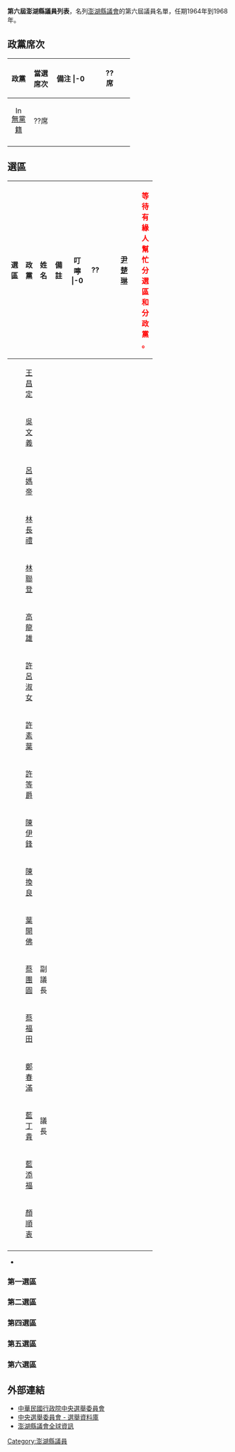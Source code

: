 '''第六屆澎湖縣議員列表'''，名列[[澎湖縣議會|澎湖縣議會]]的第六屆議員名單，任期1964年到1968年。

== 政黨席次 ==
{| class="wikitable" width=55%
!width=15%|政黨 !!width=15%|當選席次 !!width=25%|備注
|-0
| align="center"|{{Kmt|16px}}||align="center"|??席||align="center"|
|-
| align="center"|[[File:Independent_candidate_icon_(TW).svg|16px]] [[無黨籍|無黨籍]]||align="center"|??席||align="center"|
|-
|}

== 選區 ==
{| class="wikitable" width=65%
!width=10%|選區 !!width=15%|政黨 !!width=10%|姓名 !!width=25%|備註 !!width=5%|叮嚀
|-0
| rowspan="19" align="center"|??||align="center"|　||align="center"|[[尹楚琳|尹楚琳]]|| ||rowspan="19" align="center"|<span style='color: #ff0000;'>'''等<br>待<br>有<br>緣<br>人<br>幫<br>忙<br>分<br>選<br>區<br>和<br>分<br>政<br>黨<br>。'''</span>
|-
| align="center"|　||align="center"|[[王昌定|王昌定]]||
|-
| align="center"|　||align="center"|[[吳文義|吳文義]]||
|-
| align="center"|　||align="center"|[[呂媽帝|呂媽帝]]||
|-
| align="center"|　||align="center"|[[林長禮|林長禮]]||
|-
| align="center"|　||align="center"|[[林聯登|林聯登]]||
|-
| align="center"|　||align="center"|[[高龍雄|高龍雄]]||
|-
| align="center"|　||align="center"|[[許呂淑女|許呂淑女]]||
|-
| align="center"|　||align="center"|[[許素葉|許素葉]]||
|-
| align="center"|　||align="center"|[[許等爵|許等爵]]||
|-
| align="center"|　||align="center"|[[陳伊鋒|陳伊鋒]]||
|-
| align="center"|　||align="center"|[[陳換良|陳換良]]||
|-
| align="center"|　||align="center"|[[葉開佛|葉開佛]]||
|-
| align="center"|　||align="center"|[[蔡團圓|蔡團圓]]||副議長
|-
| align="center"|　||align="center"|[[蔡福田|蔡福田]]||
|-
| align="center"|　||align="center"|[[鄭春滿|鄭春滿]]||
|-
| align="center"|　||align="center"|[[藍丁貴|藍丁貴]]||議長
|-
| align="center"|　||align="center"|[[藍添福|藍添福]]||
|-
| align="center"|　||align="center"|[[顏順衷|顏順衷]]||
|-
|}
* 

=== 第一選區 ===


=== 第二選區 ===


=== 第四選區 ===


=== 第五選區 ===


=== 第六選區 ===


== 外部連結 ==
* [http://www.cec.gov.tw 中華民國行政院中央選舉委員會] {{Wayback|url=http://www.cec.gov.tw/ |date=20200906141109 }}
* [https://web.archive.org/web/20040908044807/http://210.69.23.140/cec/cechead.asp 中央選舉委員會 - 選舉資料庫]
* [http://www.phcouncil.gov.tw 澎湖縣議會全球資訊] {{Wayback|url=http://www.phcouncil.gov.tw/ |date=20120307134633 }}

[[Category:澎湖縣議員|Category:澎湖縣議員]]